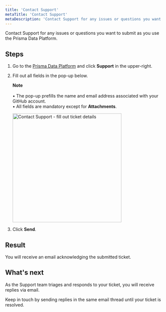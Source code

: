 ```yaml
---
title: 'Contact Support'
metaTitle: 'Contact Support'
metaDescription: 'Contact Support for any issues or questions you want to submit as you use the Prisma Data Platform.'
---
```


<TopBlock>

Contact Support for any issues or questions you want to submit as you use the Prisma Data Platform.

</TopBlock>

## Steps

1. Go to the [Prisma Data Platform](https://cloud.prisma.io) and click **Support** in the upper-right.
2. Fill out all fields in the pop-up below.
    <Admonition>
    
    **Note**<br /><br />
    • The pop-up prefills the name and email address associated with your GitHub account.<br />
    • All fields are mandatory except for **Attachments**.
    </Admonition>
    
    <img src="https://res.cloudinary.com/prismaio/image/upload/v1657276255/docs/pdp/support-pop-up_qrixbn.png" width="350px" alt="Contact Support - fill out ticket details"/>
3. Click **Send**.

## Result

You will receive an email acknowledging the submitted ticket.

## What's next

As the Support team triages and responds to your ticket, you will receive replies via email.

Keep in touch by sending replies in the same email thread until your ticket is resolved.
